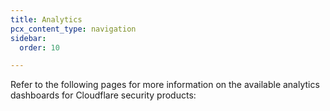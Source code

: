 ```yaml
---
title: Analytics
pcx_content_type: navigation
sidebar:
  order: 10

---
```



Refer to the following pages for more information on the available analytics dashboards for Cloudflare security products:

<DirectoryListing />
